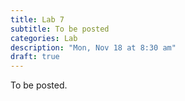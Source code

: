 ```yaml
---
title: Lab 7
subtitle: To be posted
categories: Lab
description: "Mon, Nov 18 at 8:30 am"
draft: true
---
```


To be posted.
